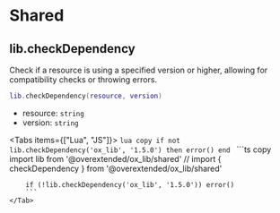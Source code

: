 
# Shared

## lib.checkDependency

Check if a resource is using a specified version or higher, allowing for compatibility checks or throwing errors.

```lua copy
lib.checkDependency(resource, version)
```

- resource: `string`
- version: `string`

<Tabs items={["Lua", "JS"]}>
    <Tab>
        ```lua copy
        if not lib.checkDependency('ox_lib', '1.5.0') then error() end
        ```
    </Tab>
    <Tab>
        ```ts copy
        import lib from '@overextended/ox_lib/shared'
        // import { checkDependency } from '@overextended/ox_lib/shared'

        if (!lib.checkDependency('ox_lib', '1.5.0')) error()
        ```
    </Tab>
</Tabs>
